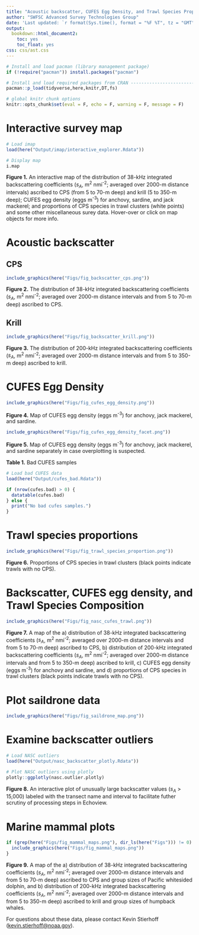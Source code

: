 ```yaml
---
title: "Acoustic backscatter, CUFES Egg Density, and Trawl Species Proportions for the 2018 California Current Ecosystem Survey (1807RL)"
author: "SWFSC Advanced Survey Technologies Group"
date: 'Last updated: `r format(Sys.time(), format = "%F %T", tz = "GMT", usetz = T)`'
output:
  bookdown::html_document2:
    toc: yes
    toc_float: yes
css: css/ast.css
---
```


```r
# Install and load pacman (library management package)
if (!require("pacman")) install.packages("pacman")

# Install and load required packages from CRAN ---------------------------------
pacman::p_load(tidyverse,here,knitr,DT,fs)

# global knitr chunk options
knitr::opts_chunk$set(eval = F, echo = F, warning = F, message = F)
```  

# Interactive survey map

```r
# Load imap
load(here("Output/imap/interactive_explorer.Rdata"))

# Display map
i.map
```

**Figure 1.** An interactive map of the distribution of 38-kHz integrated backscattering coefficients ($s_A$, m^2^ nmi^-2^;  averaged over 2000-m distance intervals) ascribed to CPS (from 5 to 70-m deep) and krill (5 to 350-m deep); CUFES egg density (eggs m^-3^) for anchovy, sardine, and jack mackerel; and proportions of CPS species in trawl clusters (white points) and some other miscellaneous surey data. Hover-over or click on map objects for more info. 

# Acoustic backscatter
## CPS

```r
include_graphics(here("Figs/fig_backscatter_cps.png"))
```

**Figure 2.** The distribution of 38-kHz integrated backscattering coefficients ($s_A$, m^2^ nmi^-2^;  averaged over 2000-m distance intervals and from 5 to 70-m deep) ascribed to CPS. 

\newpage

## Krill

```r
include_graphics(here("Figs/fig_backscatter_krill.png"))
```

**Figure 3.** The distribution of 200-kHz integrated backscattering coefficients ($s_A$, m^2^ nmi^-2^;  averaged over 2000-m distance intervals and from 5 to 350-m deep) ascribed to krill. 

\newpage  

# CUFES Egg Density

```r
include_graphics(here("Figs/fig_cufes_egg_density.png"))
```

**Figure 4.** Map of CUFES egg density (eggs m^-3^) for anchovy, jack mackerel, and sardine.

```r
include_graphics(here("Figs/fig_cufes_egg_density_facet.png"))
```

**Figure 5.** Map of CUFES egg density (eggs m^-3^) for anchovy, jack mackerel, and sardine separately in case overplotting is suspected.

\newpage  

**Table 1.** Bad CUFES samples
```r
# Load bad CUFES data
load(here("Output/cufes_bad.Rdata"))

if (nrow(cufes.bad) > 0) {
  datatable(cufes.bad)
} else {
  print("No bad cufes samples.")
}
```


\newpage

# Trawl species proportions  

```r
include_graphics(here("Figs/fig_trawl_species_proportion.png"))
```

**Figure 6.** Proportions of CPS species in trawl clusters (black points indicate trawls with no CPS).  

\newpage  

# Backscatter, CUFES egg density, and Trawl Species Composition  

```r
include_graphics(here("Figs/fig_nasc_cufes_trawl.png"))
```

**Figure 7.** A map of the a) distribution of 38-kHz integrated backscattering coefficients ($s_A$, m^2^ nmi^-2^;  averaged over 2000-m distance intervals and from 5 to 70-m deep) ascribed to CPS, b) distribution of 200-kHz integrated backscattering coefficients ($s_A$, m^2^ nmi^-2^;  averaged over 2000-m distance intervals and from 5 to 350-m deep) ascribed to krill, c) CUFES egg density (eggs m^-3^) for anchovy and sardine, and d) proportions of CPS species in trawl clusters (black points indicate trawls with no CPS).  

# Plot saildrone data
```r
include_graphics(here("Figs/fig_saildrone_map.png"))
```

# Examine backscatter outliers  

```r
# Load NASC outliers
load(here("Output/nasc_backscatter_plotly.Rdata"))

# Plot NASC outliers using plotly
plotly::ggplotly(nasc.outlier.plotly)
```

**Figure 8.** An interactive plot of unusually large backscatter values ($s_A$ > 15,000) labeled with the transect name and interval to facilitate futher scrutiny of processing steps in Echoview.


# Marine mammal plots

```r
if (grep(here("Figs/fig_mammal_maps.png"), dir_ls(here("Figs"))) != 0) {
  include_graphics(here("Figs/fig_mammal_maps.png"))
}
```

**Figure 9.** A map of the a) distribution of 38-kHz integrated backscattering coefficients ($s_A$, m^2^ nmi^-2^;  averaged over 2000-m distance intervals and from 5 to 70-m deep) ascribed to CPS and group sizes of Pacific whitesided dolphin, and b) distribution of 200-kHz integrated backscattering coefficients ($s_A$, m^2^ nmi^-2^;  averaged over 2000-m distance intervals and from 5 to 350-m deep) ascribed to krill and group sizes of humpback whales.  

For questions about these data, please contact Kevin Stierhoff ([kevin.stierhoff@noaa.gov](mailto:kevin.stierhoff@noaa.gov)).